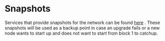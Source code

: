 # Snapshots

Services that provide snapshots for the network can be found [here](../infrastructure_providers-network/resources.mdx#snapshot-service) .
These snapshots will be used as a backup point in case an upgrade fails or a new node wants to start up and does not want to start from block 1 to catchup.